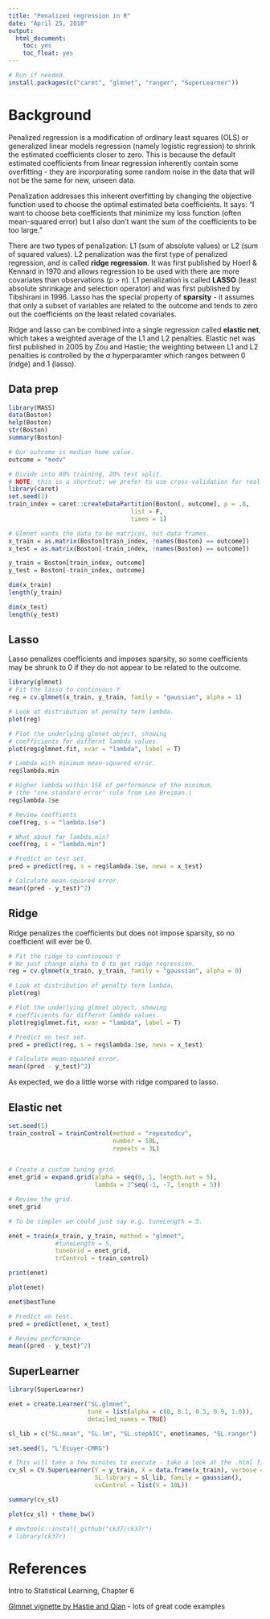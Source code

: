 ```yaml
---
title: "Penalized regression in R"
date: "April 25, 2018"
output: 
  html_document: 
    toc: yes
    toc_float: yes
---
```


```r
# Run if needed.
install.packages(c("caret", "glmnet", "ranger", "SuperLearner"))
```

# Background

Penalized regression is a modification of ordinary least squares (OLS) or
generalized linear models regression (namely logistic regression) to shrink the
estimated coefficients closer to zero. This is because the default estimated
coefficients from linear regression inherently contain some overfitting - they
are incorporating some random noise in the data that will not be the same for
new, unseen data.

Penalization addresses this inherent overfitting by changing the objective
function used to choose the optimal estimated beta coefficients. It says: "I
want to choose beta coefficients that minimize my loss function (often
mean-squared error) but I also don't want the sum of the coefficients to be too large."

There are two types of penalization: L1 (sum of absolute values) or L2 (sum of squared values). L2 penalization was the first type of penalized regression, and is called **ridge regression**. It was first published by Hoerl & Kennard in 1970 and allows regression to be used with there are more covariates than observations (p > n). L1 penalization is called **LASSO** (least absolute shrinkage and selection operator) and was first published by Tibshirani in 1996. Lasso has the special property of **sparsity** - it assumes that only a subset of variables are related to the outcome and tends to zero out the coefficients on the least related covariates.

Ridge and lasso can be combined into a single regression called **elastic net**, which takes a weighted average of the L1 and L2 penalties. Elastic net was first published in 2005 by Zou and Hastie; the weighting between L1 and L2 penalties is controlled by the $\alpha$ hyperparamter which ranges between 0 (ridge) and 1 (lasso).

## Data prep

```r
library(MASS)
data(Boston)
help(Boston)
str(Boston)
summary(Boston)

# Our outcome is median home value.
outcome = "medv"

# Divide into 80% training, 20% test split.
# NOTE: this is a shortcut; we prefer to use cross-validation for real projects.
library(caret)
set.seed(1)
train_index = caret::createDataPartition(Boston[, outcome], p = .8, 
                                  list = F, 
                                  times = 1)

# Glmnet wants the data to be matrices, not data frames.
x_train = as.matrix(Boston[train_index, !names(Boston) == outcome])
x_test = as.matrix(Boston[-train_index, !names(Boston) == outcome])

y_train = Boston[train_index, outcome]
y_test = Boston[-train_index, outcome]

dim(x_train)
length(y_train)

dim(x_test)
length(y_test)
```


## Lasso

Lasso penalizes coefficients and imposes sparsity, so some coefficients may be shrunk to 0 if they do not appear to be related to the outcome.

```r
library(glmnet)
# Fit the lasso to continuous Y
reg = cv.glmnet(x_train, y_train, family = "gaussian", alpha = 1)

# Look at distribution of penalty term lambda.
plot(reg)

# Plot the underlying glmnet object, showing
# coefficients for differnt lambda values.
plot(reg$glmnet.fit, xvar = "lambda", label = T)

# Lambda with minimum mean-squared error.
reg$lambda.min

# Higher lambda within 1SE of performance of the minimum.
# (the "one standard error" rule from Leo Breiman.)
reg$lambda.1se

# Review coeffients
coef(reg, s = "lambda.1se")

# What about for lambda.min?
coef(reg, s = "lambda.min")

# Predict on test set.
pred = predict(reg, s = reg$lambda.1se, newx = x_test)

# Calculate mean-squared error.
mean((pred - y_test)^2)
```

## Ridge

Ridge penalizes the coefficients but does not impose sparsity, so no coefficient will ever be 0.

```r

# Fit the ridge to continuous Y
# We just change alpha to 0 to get ridge regression.
reg = cv.glmnet(x_train, y_train, family = "gaussian", alpha = 0)

# Look at distribution of penalty term lambda.
plot(reg)

# Plot the underlying glmnet object, showing
# coefficients for differnt lambda values.
plot(reg$glmnet.fit, xvar = "lambda", label = T)

# Predict on test set.
pred = predict(reg, s = reg$lambda.1se, newx = x_test)

# Calculate mean-squared error.
mean((pred - y_test)^2)
```

As expected, we do a little worse with ridge compared to lasso.

## Elastic net

```r
set.seed(1)
train_control = trainControl(method = "repeatedcv",
                             number = 10L,
                             repeats = 3L)


# Create a custom tuning grid.
enet_grid = expand.grid(alpha = seq(0, 1, length.out = 5),
                        lambda = 2^seq(-1, -7, length = 5))

# Review the grid.
enet_grid

# To be simpler we could just say e.g. tuneLength = 5.

enet = train(x_train, y_train, method = "glmnet",
             #tuneLength = 5,
             tuneGrid = enet_grid,
             trControl = train_control)

print(enet)

plot(enet)

enet$bestTune

# Predict on test.
pred = predict(enet, x_test)

# Review performance
mean((pred - y_test)^2)
```

## SuperLearner

```r
library(SuperLearner)

enet = create.Learner("SL.glmnet",
                      tune = list(alpha = c(0, 0.1, 0.5, 0.9, 1.0)),
                      detailed_names = TRUE)

sl_lib = c("SL.mean", "SL.lm", "SL.stepAIC", enet$names, "SL.ranger")

set.seed(1, "L'Ecuyer-CMRG") 

# This will take a few minutes to execute - take a look at the .html file to see the output!
cv_sl = CV.SuperLearner(Y = y_train, X = data.frame(x_train), verbose = TRUE,
                        SL.library = sl_lib, family = gaussian(),
                        cvControl = list(V = 10L))

summary(cv_sl)

plot(cv_sl) + theme_bw()

# devtools::install_github("ck37/ck37r")
# library(ck37r)
```

# References

Intro to Statistical Learning, Chapter 6

[Glmnet vignette by Hastie and Qian](https://web.stanford.edu/~hastie/glmnet/glmnet_alpha.html) - lots of great code examples